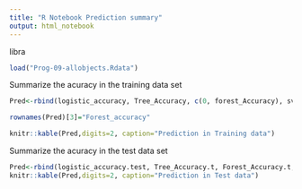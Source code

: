 ---
title: "R Notebook Prediction summary"
output: html_notebook
---
libra

```{r}
load("Prog-09-allobjects.Rdata")
```

Summarize the acuracy in the training data set

```{r}
Pred<-rbind(logistic_accuracy, Tree_Accuracy, c(0, forest_Accuracy), svm_Accuracy)

rownames(Pred)[3]="Forest_accuracy"

knitr::kable(Pred,digits=2, caption="Prediction in Training data")
```
Summarize the acuracy in the test data set

```{r}
Pred<-rbind(logistic_accuracy.test, Tree_Accuracy.t, Forest_Accuracy.t, svm_Accuracy.t)
knitr::kable(Pred,digits=2, caption="Prediction in Test data")
```

